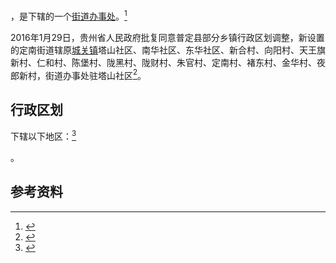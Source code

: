 {{中国乡级行政区|52/04/22/100/000}}

'''{{PAGENAMEBASE}}'''，是{{PRC admin/fullname|52/04/22/100/000|3}}下辖的一个[[街道办事处|街道办事处]]。<ref>{{PRC admin/ref sgc|{{PRC admin/parent|52/04/22/100/000}}}}</ref>

2016年1月29日，贵州省人民政府批复同意普定县部分乡镇行政区划调整，新设置的定南街道辖原[[城关镇_(普定县)|城关镇]]塔山社区、南华社区、东华社区、新合村、向阳村、天王旗新村、仁和村、陈堡村、陇黑村、陇财村、朱官村、定南村、褚东村、金华村、夜郎新村，街道办事处驻塔山社区<ref>{{Cite web |url=http://www.gzgov.gov.cn/xxgk/zfxxgkpt/201602/t20160218_374841.html |title=省人民政府关于同意普定县部分乡镇行政区划调整的批复（黔府函〔2016〕46号） |access-date=2017-09-03 |archive-date=2017-09-04 |archive-url=https://web.archive.org/web/20170904061949/http://www.gzgov.gov.cn/xxgk/zfxxgkpt/201602/t20160218_374841.html |dead-url=no }}</ref>。

== 行政区划 ==

{{PAGENAMEBASE}}下辖以下地区：<ref>{{PRC admin/ref sgc|52/04/22/100/000}}</ref>

{{PRC admin/children|52/04/22/100/000}}。

== 参考资料 ==

{{reflist}}

{{行政区划小作品}}
{{PRC admin/navcat|52/04/22/100/000}}
